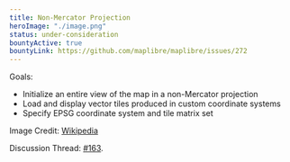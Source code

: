 ```yaml
---
title: Non-Mercator Projection
heroImage: "./image.png"
status: under-consideration
bountyActive: true
bountyLink: https://github.com/maplibre/maplibre/issues/272
---
```


Goals:

- Initialize an entire view of the map in a non-Mercator projection
- Load and display vector tiles produced in custom coordinate systems
- Specify EPSG coordinate system and tile matrix set

Image Credit: <a href="https://upload.wikimedia.org/wikipedia/commons/f/fa/Mercator-proj.png">Wikipedia</a>

Discussion Thread: [#163](https://github.com/maplibre/maplibre/discussions/163).
